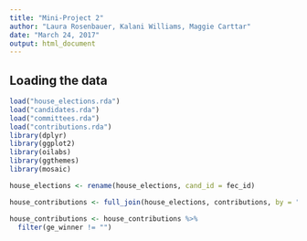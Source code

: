 ```yaml
---
title: "Mini-Project 2"
author: "Laura Rosenbauer, Kalani Williams, Maggie Carttar"
date: "March 24, 2017"
output: html_document
---
```



## Loading the data


```r
load("house_elections.rda")
load("candidates.rda")
load("committees.rda")
load("contributions.rda")
library(dplyr)
library(ggplot2)
library(oilabs)
library(ggthemes)
library(mosaic)
```

```r
house_elections <- rename(house_elections, cand_id = fec_id)
```

```r
house_contributions <- full_join(house_elections, contributions, by = "cand_id")

house_contributions <- house_contributions %>%
  filter(ge_winner != "")

```


